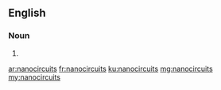 ==English==

===Noun===
{{head|en|plural}}

# {{plural of|nanocircuit|lang=en}}

[[ar:nanocircuits]]
[[fr:nanocircuits]]
[[ku:nanocircuits]]
[[mg:nanocircuits]]
[[my:nanocircuits]]